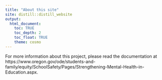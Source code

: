 ```yaml
---
title: "About this site"
site: distill::distill_website
output:
  html_document:
    toc: TRUE
    toc_depth: 2
    toc_float: TRUE
    theme: cosmo
---
```


For more information about this project, please read the documentation at 
https://www.oregon.gov/ode/students-and-family/equity/SchoolSafety/Pages/Strengthening-Mental-Health-in-Education.aspx.
